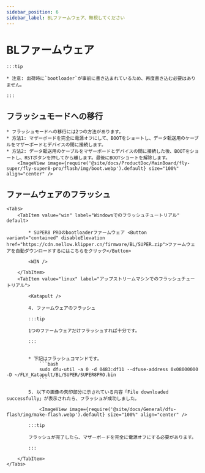 ```yaml
---
sidebar_position: 6
sidebar_label: BLファームウェア、無視してください
---
```



# BLファームウェア

    :::tip

    * 注意: 出荷時に`bootloader`が事前に書き込まれているため、再度書き込む必要はありません。

    :::
## フラッシュモードへの移行


    * フラッシュモードへの移行には2つの方法があります。
    * 方法1: マザーボードを完全に電源オフにして、BOOTをショートし、データ転送用のケーブルをマザーボードとデバイスの間に接続します。
    * 方法2: データ転送用のケーブルをマザーボードとデバイスの間に接続した後、BOOTをショートし、RSTボタンを押してから離します。最後にBOOTショートを解除します。
        <ImageView image={require('@site/docs/ProductDoc/MainBoard/fly-super/fly-super8-pro/flash/img/boot.webp').default} size="100%" align="center" />

## ファームウェアのフラッシュ
    <Tabs>
        <TabItem value="win" label="Windowsでのフラッシュチュートリアル" default>

            * SUPER8 PROのbootloaderファームウェア <Button variant="contained" disableElevation href="https://cdn.mellow.klipper.cn/firmware/BL/SUPER.zip">ファームウェアを自動ダウンロードするにはこちらをクリック</Button>

            <WIN />
            
        </TabItem>
        <TabItem value="linux" label="アップストリームマシンでのフラッシュチュートリアル">
            
            <Katapult />

            4. ファームウェアのフラッシュ

            :::tip

            1つのファームウェアだけフラッシュすれば十分です。

            :::


            * 下記はフラッシュコマンドです。
                ```bash
                sudo dfu-util -a 0 -d 0483:df11 --dfuse-address 0x08000000 -D ~/FLY_Katapult/BL/SUPER/SUPER8PRO.bin
                ```

            5. 以下の画像の矢印部分に示されている内容「File downloaded successfully」が表示されたら、フラッシュが成功しました。

                <ImageView image={require('@site/docs/General/dfu-flash/img/make-flash.webp').default} size="100%" align="center" />

            :::tip

            フラッシュが完了したら、マザーボードを完全に電源オフにする必要があります。

            :::

        </TabItem>
    </Tabs>

